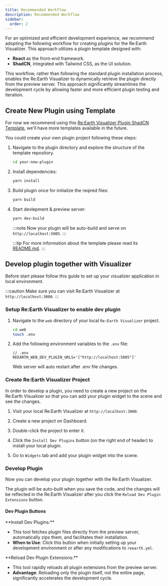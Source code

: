 ```yaml
---
title: Recommended Workflow
description: Recommended Workflow
sidebar:
  order: 2
---
```



For an optimized and efficient development experience, we recommend adopting the following workflow for creating plugins for the Re:Earth Visualizer. This approach utilizes a plugin template designed with:

- **React** as the front-end framework.
- **ShadCN**, integrated with Tailwind CSS, as the UI solution.

This workflow, rather than following the standard plugin installation process, enables the Re:Earth Visualizer to dynamically retrieve the plugin directly from the preview server. This approach significantly streamlines the development cycle by allowing faster and more efficient plugin testing and iteration.

## Create New Plugin using Template

For now we recommend using this <a href="https://github.com/reearth-plugins/reearth-visualizer-plugin-shadcn-template" target="_blank">Re:Earth Visualizer Plugin ShadCN Template</a>, we'll have more templates available in the future.

You could create your own plugin project following these steps:

<Steps>

1. Navigate to the plugin directory and explore the structure of the template repository.

   ```bash
   cd your-new-plugin
   ```

2. Install dependencies:

   ```bash
   yarn install
   ```

3. Build plugin once for initialize the reqired files:

   ```bash
   yarn build
   ```

4. Start devlepment & preview server:

   ```bash
   yarn dev-build
   ```

   :::note
   Now your plugin will be auto-build and serve on `http://localhost:5005`.
   :::

   :::tip
   For more information about the template please read its <a href="https://github.com/reearth-plugins/reearth-visualizer-plugin-shadcn-template" target="_blank">README.md</a>.
   :::

</Steps>

## Develop plugin together with Visualizer


Before start please follow this guide to set up your visualizer application in local environment.

<LinkCard title="Quick Start" href="/introduction/quick-start/" />

:::caution
Make sure you can visit Re:Earth Visualizer at `http://localhost:3000`.
:::

### Setup Re:Earth Visualizer to enable dev plugin

<Steps>

1. Navigate to the `web` directory of your local `Re:Earth Visualizer` project.

   ```bash
   cd web
   touch .env
   ```

2. Add the following environment variables to the `.env` file:

   ```plaintext
   // .env
   REEARTH_WEB_DEV_PLUGIN_URLS='["http://localhost:5005"]'
   ```

   Web server will auto restart after .env file changes.

</Steps>

### Create Re:Earth Visualizer Project

In order to develop a plugin, you need to create a new project on the Re:Earth Visualizer so that you can add your plugin widget to the scene and see the changes.

<Steps>

1. Visit your local Re:Earth Visualizer at `http://localhost:3000`.

2. Create a new project on Dashboard.

3. Double-click the project to enter it.

4. Click the `Install Dev Plugins` button (on the right end of header) to install your local plugin.

5. Go to `Widgets` tab and add your plugin widget into the scene.

</Steps>

### Develop Plugin

Now you can develop your plugin together with the Re:Earth Visualizer.

The plugin will be auto-built when you save the code, and the changes will be reflected in the Re:Earth Visualizer after you click the `Reload Dev Plugin Extensions` button.

#### Dev Plugin Buttons


<div style={{ display: "flex", alignItems: "center", gap: "10px" }}>
  <Icon name="PluginInstall" size={30} display={"inline"} />
  <span>**Install Dev Plugins:**</span>
</div>

- This tool fetches plugin files directly from the preview server, automatically zips them, and facilitates their installation.
- **When to Use**: Click this button when initially setting up your development environment or after any modifications to `reearth.yml`.

<div style={{ display: "flex", alignItems: "center", gap: "10px" }}>
  <Icon name="PluginUpdate" size={30} display={"inline"} />
  <span>**Reload Dev Plugin Extensions:**</span>
</div>

- This tool rapidly reloads all plugin extensions from the preview server.
- **Advantage**: Reloading only the plugin itself, not the entire page, significantly accelerates the development cycle.
